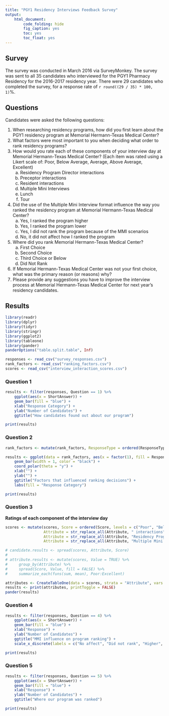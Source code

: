 ```yaml
---
title: "PGY1 Residency Interviews Feedback Survey"
output: 
    html_document:
        code_folding: hide
        fig_caption: yes
        toc: yes
        toc_float: yes
---
```


## Survey

The survey was conducted in March 2016 via SurveyMonkey. The survey was sent to all 35 candidates who interviewed for the PGY1 Pharmacy Residency for the 2016-2017 residency year. There were 29 candidates who completed the survey, for a response rate of `r round((29 / 35) * 100, 1)`%.

## Questions

Candidates were asked the following questions:

1. When researching residency programs, how did you first learn about the PGY1 residency program at Memorial Hermann-Texas Medical Center?
1. What factors were most important to you when deciding what order to rank residency programs?
1. How would you rate each of these components of your interview day at Memorial Hermann-Texas Medical Center? (Each item was rated using a Likert scale of: Poor, Below Average, Average, Above Average, Excellent)
    a. Residency Program Director interactions
    a. Preceptor interactions
    a. Resident interactions
    a. Multiple Mini Interviews
    a. Lunch
    a. Tour
1. Did the use of the Multiple Mini Interview format influence the way you ranked the residency program at Memorial Hermann-Texas Medical Center?
    a. Yes, I ranked the program higher
    a. Yes, I ranked the program lower
    a. Yes, I did not rank the program because of the MMI scenarios
    a. No, it did not affect how I ranked the program
1. Where did you rank Memorial Hermann-Texas Medical Center?
    a. First Choice
    a. Second Choice
    a. Third Choice or Below
    a. Did Not Rank
1. If Memorial Hermann-Texas Medical Center was not your first choice, what was the primary reason (or reasons) why?
1. Please provide any suggestions you have to improve the interview process at Memorial Hermann-Texas Medical Center for next year's residency candidates.

## Results

```r
library(readr)
library(dplyr)
library(tidyr)
library(stringr)
library(ggplot2)
library(tableone)
library(pander)
panderOptions("table.split.table", Inf)
```

```r
responses <- read_csv("survey_responses.csv")
rank_factors <- read_csv("ranking_factors.csv")
scores <- read_csv("interview_interaction_scores.csv")
```

### Question 1

```r
results <- filter(responses, Question == 1) %>%
    ggplot(aes(x = ShortAnswer)) +
    geom_bar(fill = "blue") +
    xlab("Response Category") +
    ylab("Number of Candidates") +
    ggtitle("How candidates found out about our program")

print(results)
```

### Question 2

```r
rank_factors <- mutate(rank_factors, ResponseType = ordered(ResponseType, levels = names(sort(table(ResponseType), decreasing = TRUE))))

results <- ggplot(data = rank_factors, aes(x = factor(1), fill = ResponseType)) +
    geom_bar(width = 1, color = "black") +
    coord_polar(theta = "y") +
    xlab("") +
    ylab("") +
    ggtitle("Factors that influenced ranking decisions") +
    labs(fill = "Response Category")

print(results)
```

### Question 3

**Ratings of each component of the interview day**

```r
scores <- mutate(scores, Score = ordered(Score, levels = c("Poor", "Below Average", "Average", "Above Average", "Excellent")),
                 Attribute = str_replace_all(Attribute, " interactions", ""),
                 Attribute = str_replace_all(Attribute, "Residency Program Director", "RPD"),
                 Attribute = str_replace_all(Attribute, "Multiple Mini Interviews", "MMI"))

# candidate.results <- spread(scores, Attribute, Score)
# 
# attribute.results <- mutate(scores, Value = TRUE) %>%
#     group_by(Attribute) %>%
#     spread(Score, Value, fill = FALSE) %>%
#     summarize_each(funs(sum, mean), Poor:Excellent)

attributes <- CreateTableOne(data = scores, strata = "Attribute", vars = "Score", test = FALSE)
results <- print(attributes, printToggle = FALSE)
pander(results)
```

### Question 4

```r
results <- filter(responses, Question == 4) %>%
    ggplot(aes(x = ShortAnswer)) +
    geom_bar(fill = "blue") +
    xlab("Response") +
    ylab("Number of Candidates") +
    ggtitle("MMI influence on program ranking") +
    scale_x_discrete(labels = c("No affect", "Did not rank", "Higher", "Lower"))

print(results)
```

### Question 5

```r
results <- filter(responses, Question == 5) %>%
    ggplot(aes(x = ShortAnswer)) +
    geom_bar(fill = "blue") +
    xlab("Response") +
    ylab("Number of Candidates") +
    ggtitle("Where our program was ranked") 

print(results)
```

